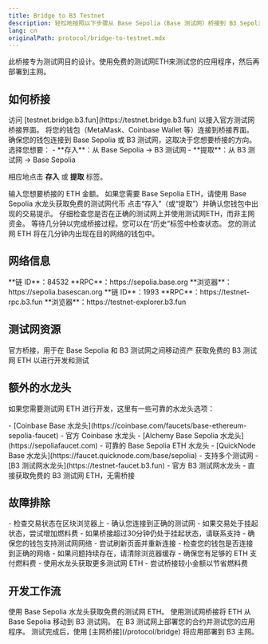 ```yaml
---
title: Bridge to B3 Testnet
description: 轻松地按照以下步骤从 Base Sepolia（Base 测试网）桥接到 B3 Sepolia（B3 测试网）！
lang: cn
originalPath: protocol/bridge-to-testnet.mdx
---
```

<Note>
此桥接专为测试网目的设计。使用免费的测试网ETH来测试您的应用程序，然后再部署到主网。
</Note>

## 如何桥接

<Steps>
<Step title="访问测试网桥接">
  访问 [testnet.bridge.b3.fun](https://testnet.bridge.b3.fun) 以接入官方测试网桥接界面。
</Step>

<Step title="连接您的钱包">
  将您的钱包（MetaMask、Coinbase Wallet 等）连接到桥接界面。
  
  <Tip>
  确保您的钱包连接到 Base Sepolia 或 B3 测试网，这取决于您想要桥接的方向。
  </Tip>
</Step>

<Step title="选择桥接方向">
  选择您想要：
  - **存入**：从 Base Sepolia → B3 测试网
  - **提取**：从 B3 测试网 → Base Sepolia
  
  相应地点击 **存入** 或 **提取** 标签。
</Step>

<Step title="输入金额">
  输入您想要桥接的 ETH 金额。
  
  <Card title="需要 Base Sepolia ETH 吗？" icon="faucet" href="https://docs.base.org/base-chain/tools/network-faucets" cta="获取 Base 测试网 ETH" horizontal>
    如果您需要 Base Sepolia ETH，请使用 Base Sepolia 水龙头获取免费的测试网代币
  </Card>
</Step>

<Step title="确认交易">
  点击“存入”（或“提取”）并确认您钱包中出现的交易提示。
  
  <Warning>
  仔细检查您是否在正确的测试网上并使用测试网ETH，而非主网资金。
  </Warning>
</Step>

<Step title="等待完成">
  等待几分钟以完成桥接过程。您可以在“历史”标签中检查状态。
  
  <Check>
  您的测试网 ETH 将在几分钟内出现在目的网络的钱包中。
  </Check>
</Step>
</Steps>

## 网络信息

<CardGroup cols={2}>
  <Card title="Base Sepolia 测试网">
    **链 ID**：84532  
    **RPC**：https://sepolia.base.org  
    **浏览器**：https://sepolia.basescan.org
  </Card>
  
  <Card title="B3 Sepolia 测试网">
    **链 ID**：1993  
    **RPC**：https://testnet-rpc.b3.fun  
    **浏览器**：https://testnet-explorer.b3.fun
  </Card>
</CardGroup>

## 测试网资源

<CardGroup cols={2}>
  <Card title="测试网桥接" icon="bridge" href="https://testnet.bridge.b3.fun" cta="立即桥接">
    官方桥接，用于在 Base Sepolia 和 B3 测试网之间移动资产
  </Card>
  
  <Card title="B3 测试网水龙头" icon="faucet" href="https://testnet-faucet.b3.fun" cta="获取测试 ETH">
    获取免费的 B3 测试网 ETH 以进行开发和测试
  </Card>
</CardGroup>

## 额外的水龙头

如果您需要测试网 ETH 进行开发，这里有一些可靠的水龙头选项：

<AccordionGroup>
<Accordion title="Base Sepolia 水龙头">
  - [Coinbase Base 水龙头](https://coinbase.com/faucets/base-ethereum-sepolia-faucet) - 官方 Coinbase 水龙头
  - [Alchemy Base Sepolia 水龙头](https://sepoliafaucet.com) - 可靠的 Base Sepolia ETH 水龙头
  - [QuickNode Base 水龙头](https://faucet.quicknode.com/base/sepolia) - 支持多个测试网
</Accordion>

<Accordion title="B3 测试网水龙头">
  - [B3 测试网水龙头](https://testnet-faucet.b3.fun) - 官方 B3 测试网水龙头
  - 直接获取免费的 B3 测试网 ETH，无需桥接
</Accordion>
</AccordionGroup>

## 故障排除

<AccordionGroup>
<Accordion title="桥接交易卡住">
  - 检查交易状态在区块浏览器上
  - 确认您连接到正确的测试网
  - 如果交易处于挂起状态，尝试增加燃料费
  - 如果桥接超过30分钟仍处于挂起状态，请联系支持
</Accordion>

<Accordion title="钱包无法连接">
  - 确保您的钱包支持测试网网络
  - 尝试刷新页面并重新连接
  - 检查您的钱包是否连接到正确的网络
  - 如果问题持续存在，请清除浏览器缓存
</Accordion>

<Accordion title="燃料费资金不足">
  - 确保您有足够的 ETH 支付燃料费
  - 使用水龙头获取更多测试网 ETH
  - 尝试桥接较小金额以节省燃料费
</Accordion>
</AccordionGroup>

## 开发工作流

<Steps>
<Step title="获取 Base Sepolia ETH">
  使用 Base Sepolia 水龙头获取免费的测试网 ETH。
</Step>

<Step title="桥接至 B3 测试网">
  使用测试网桥接将 ETH 从 Base Sepolia 移动到 B3 测试网。
</Step>

<Step title="部署和测试">
  在 B3 测试网上部署您的合约并测试您的应用程序。
</Step>

<Step title="准备进入主网">
  测试完成后，使用 [主网桥接](/protocol/bridge) 将应用部署到 B3 主网。
</Step>
</Steps>
